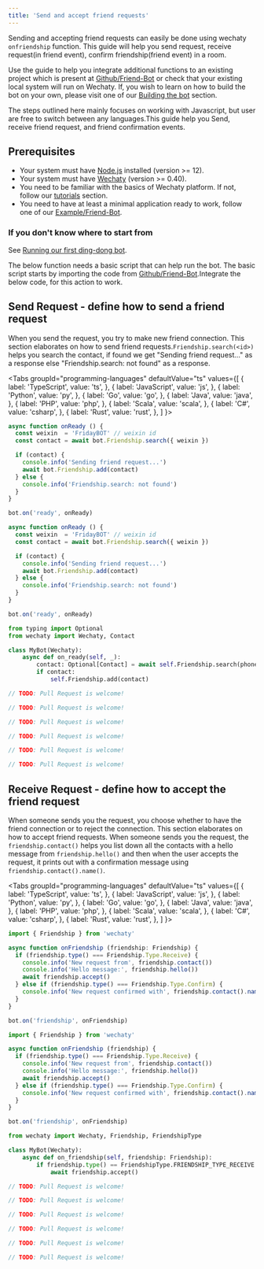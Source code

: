 ```yaml
---
title: 'Send and accept friend requests'
---
```



Sending and accepting friend requests can easily be done using wechaty `onfriendship` function. This guide will help you send request, receive request(in friend event), confirm friendship(friend event) in a room.

Use the guide to help you integrate additional functions to an existing project which is present at [Github/Friend-Bot](https://github.com/wechaty/wechaty/blob/1523c5e02be46ebe2cc172a744b2fbe53351540e/examples/friend-bot.ts) or check that your existing local system will run on Wechaty. If, you wish to learn on how to build the bot on your own, please visit one of our [Building the bot](https://wechaty.js.org/docs/examples/basic/contact-bot#building-the-bot) section.

The steps outlined here mainly focuses on working with Javascript, but user are free to switch between any languages.This guide help you Send, receive friend request, and friend confirmation events.

## Prerequisites

* Your system must have [Node.js](https://nodejs.org/en/download/package-manager/) installed (version >= 12).
* Your system must have [Wechaty](https://github.com/wechaty/wechaty) (version >= 0.40).
* You need to be familiar with the basics of Wechaty platform. If not, follow our [tutorials](https://wechaty.js.org/docs/tutorials/) section.
* You need to have at least a minimal application ready to work, follow one of our [Example/Friend-Bot](https://wechaty.js.org/docs/examples/advanced/friend-bot/).

### If you don't know where to start from

See [Running our first ding-dong bot](https://wechaty.js.org/docs/getting-started/quick-start).

The below function needs a basic script that can help run the bot. The basic script starts by importing the code from [Github/Friend-Bot](https://github.com/wechaty/wechaty/blob/1523c5e02be46ebe2cc172a744b2fbe53351540e/examples/friend-bot.ts).Integrate the below code, for this action to work.

## Send Request - define how to send a friend request

When you send the request, you try to make new friend connection. This section elaborates on how to send friend requests.`Friendship.search(<id>)` helps you search the contact, if found we get "Sending friend request..." as a response else "Friendship.search: not found" as a response.

<Tabs
  groupId="programming-languages"
  defaultValue="ts"
  values={[
    { label: 'TypeScript',  value: 'ts', },
    { label: 'JavaScript',  value: 'js', },
    { label: 'Python',      value: 'py', },
    { label: 'Go',          value: 'go', },
    { label: 'Java',        value: 'java', },
    { label: 'PHP',         value: 'php', },
    { label: 'Scala',       value: 'scala', },
    { label: 'C#',          value: 'csharp', },
    { label: 'Rust',        value: 'rust', },
  ]
}>

<TabItem value="ts">

```ts
async function onReady () {
  const weixin  = 'FridayBOT' // weixin id
  const contact = await bot.Friendship.search({ weixin })

  if (contact) {
    console.info('Sending friend request...')
    await bot.Friendship.add(contact)
  } else {
    console.info('Friendship.search: not found')
  }
}

bot.on('ready', onReady)
```

</TabItem>
<TabItem value="js">

```js
async function onReady () {
  const weixin  = 'FridayBOT' // weixin id
  const contact = await bot.Friendship.search({ weixin })

  if (contact) {
    console.info('Sending friend request...')
    await bot.Friendship.add(contact)
  } else {
    console.info('Friendship.search: not found')
  }
}

bot.on('ready', onReady)
```

</TabItem>
<TabItem value="py">

```py
from typing import Optional
from wechaty import Wechaty, Contact

class MyBot(Wechaty):
    async def on_ready(self, _):
        contact: Optional[Contact] = await self.Friendship.search(phone='phone-of-someone')
        if contact:
            self.Friendship.add(contact)
```

</TabItem>
<TabItem value="go">

```go
// TODO: Pull Request is welcome!
```

</TabItem>
<TabItem value="java">

```java
// TODO: Pull Request is welcome!
```

</TabItem>
<TabItem value="php">

```php
// TODO: Pull Request is welcome!
```

</TabItem>
<TabItem value="scala">

```scala
// TODO: Pull Request is welcome!
```

</TabItem>
<TabItem value="csharp">

```csharp
// TODO: Pull Request is welcome!
```

</TabItem>
<TabItem value="rust">

```rust
// TODO: Pull Request is welcome!
```

</TabItem>
</Tabs>

## Receive Request - define how to accept the friend request

When someone sends you the request, you choose whether to have the friend connection or to reject the connection. This section elaborates on how to accept friend requests. When someone sends you the request, the `friendship.contact()` helps you list down all the contacts with a hello message from `friendship.hello()` and then when the user accepts the request, it prints out with a confirmation message using `friendship.contact().name()`.

<Tabs
  groupId="programming-languages"
  defaultValue="ts"
  values={[
    { label: 'TypeScript',  value: 'ts', },
    { label: 'JavaScript',  value: 'js', },
    { label: 'Python',      value: 'py', },
    { label: 'Go',          value: 'go', },
    { label: 'Java',        value: 'java', },
    { label: 'PHP',         value: 'php', },
    { label: 'Scala',       value: 'scala', },
    { label: 'C#',          value: 'csharp', },
    { label: 'Rust',        value: 'rust', },
  ]
}>

<TabItem value="ts">

```ts
import { Friendship } from 'wechaty'

async function onFriendship (friendship: Friendship) {
  if (friendship.type() === Friendship.Type.Receive) {
    console.info('New request from', friendship.contact())
    console.info('Hello message:', friendship.hello())
    await friendship.accept()
  } else if (friendship.type() === Friendship.Type.Confirm) {
    console.info('New request confirmed with', friendship.contact().name())
  }
}

bot.on('friendship', onFriendship)
```

</TabItem>
<TabItem value="js">

```js
import { Friendship } from 'wechaty'

async function onFriendship (friendship) {
  if (friendship.type() === Friendship.Type.Receive) {
    console.info('New request from', friendship.contact())
    console.info('Hello message:', friendship.hello())
    await friendship.accept()
  } else if (friendship.type() === Friendship.Type.Confirm) {
    console.info('New request confirmed with', friendship.contact().name())
  }
}

bot.on('friendship', onFriendship)
```

</TabItem>
<TabItem value="py">

```py
from wechaty import Wechaty, Friendship, FriendshipType

class MyBot(Wechaty):
    async def on_friendship(self, friendship: Friendship):
        if friendship.type() == FriendshipType.FRIENDSHIP_TYPE_RECEIVE:
            await friendship.accept()
```

</TabItem>
<TabItem value="go">

```go
// TODO: Pull Request is welcome!
```

</TabItem>
<TabItem value="java">

```java
// TODO: Pull Request is welcome!
```

</TabItem>
<TabItem value="php">

```php
// TODO: Pull Request is welcome!
```

</TabItem>
<TabItem value="scala">

```scala
// TODO: Pull Request is welcome!
```

</TabItem>
<TabItem value="csharp">

```csharp
// TODO: Pull Request is welcome!
```

</TabItem>
<TabItem value="rust">

```rust
// TODO: Pull Request is welcome!
```

</TabItem>
</Tabs>
